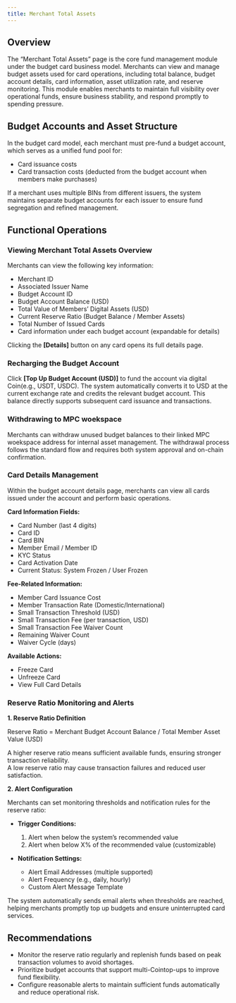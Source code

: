 ```yaml
---
title: Merchant Total Assets
---
```


## Overview

The “Merchant Total Assets” page is the core fund management module under the budget card business model. Merchants can view and manage budget assets used for card operations, including total balance, budget account details, card information, asset utilization rate, and reserve monitoring. This module enables merchants to maintain full visibility over operational funds, ensure business stability, and respond promptly to spending pressure.

## Budget Accounts and Asset Structure

In the budget card model, each merchant must pre-fund a budget account, which serves as a unified fund pool for:

* Card issuance costs
* Card transaction costs (deducted from the budget account when members make purchases)

If a merchant uses multiple BINs from different issuers, the system maintains separate budget accounts for each issuer to ensure fund segregation and refined management.

## Functional Operations

### Viewing Merchant Total Assets Overview

Merchants can view the following key information:

* Merchant ID
* Associated Issuer Name
* Budget Account ID
* Budget Account Balance (USD)
* Total Value of Members’ Digital Assets (USD)
* Current Reserve Ratio (Budget Balance / Member Assets)
* Total Number of Issued Cards
* Card information under each budget account (expandable for details)

Clicking the **[Details]** button on any card opens its full details page.

### Recharging the Budget Account

Click **[Top Up Budget Account (USD)]** to fund the account via digital Coin(e.g., USDT, USDC). The system automatically converts it to USD at the current exchange rate and credits the relevant budget account. This balance directly supports subsequent card issuance and transactions.

### Withdrawing to MPC woekspace

Merchants can withdraw unused budget balances to their linked MPC woekspace address for internal asset management. The withdrawal process follows the standard flow and requires both system approval and on-chain confirmation.

### Card Details Management

Within the budget account details page, merchants can view all cards issued under the account and perform basic operations.

**Card Information Fields:**

* Card Number (last 4 digits)
* Card ID
* Card BIN
* Member Email / Member ID
* KYC Status
* Card Activation Date
* Current Status: System Frozen / User Frozen

**Fee-Related Information:**

* Member Card Issuance Cost
* Member Transaction Rate (Domestic/International)
* Small Transaction Threshold (USD)
* Small Transaction Fee (per transaction, USD)
* Small Transaction Fee Waiver Count
* Remaining Waiver Count
* Waiver Cycle (days)

**Available Actions:**

* Freeze Card
* Unfreeze Card
* View Full Card Details

### Reserve Ratio Monitoring and Alerts

**1. Reserve Ratio Definition**

Reserve Ratio = Merchant Budget Account Balance / Total Member Asset Value (USD)

A higher reserve ratio means sufficient available funds, ensuring stronger transaction reliability.  
A low reserve ratio may cause transaction failures and reduced user satisfaction.

**2. Alert Configuration**

Merchants can set monitoring thresholds and notification rules for the reserve ratio:

* **Trigger Conditions:**
  1. Alert when below the system’s recommended value
  2. Alert when below X% of the recommended value (customizable)

* **Notification Settings:**
  * Alert Email Addresses (multiple supported)
  * Alert Frequency (e.g., daily, hourly)
  * Custom Alert Message Template

The system automatically sends email alerts when thresholds are reached, helping merchants promptly top up budgets and ensure uninterrupted card services.

## Recommendations

* Monitor the reserve ratio regularly and replenish funds based on peak transaction volumes to avoid shortages.
* Prioritize budget accounts that support multi-Cointop-ups to improve fund flexibility.
* Configure reasonable alerts to maintain sufficient funds automatically and reduce operational risk.
